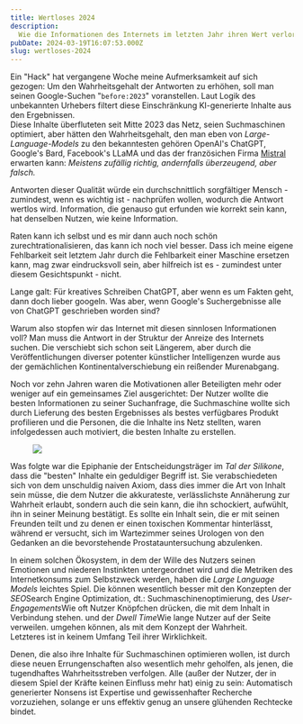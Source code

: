 ```yaml
---
title: Wertloses 2024
description:
  Wie die Informationen des Internets im letzten Jahr ihren Wert verloren haben.
pubDate: 2024-03-19T16:07:53.000Z
slug: wertloses-2024
---
```


Ein "Hack" hat vergangene Woche meine Aufmerksamkeit auf sich gezogen: Um den
Wahrheitsgehalt der Antworten zu erhöhen, soll man seinen Google-Suchen
"`before:2023`" voranstellen. Laut Logik des unbekannten Urhebers filtert diese
Einschränkung KI-generierte Inhalte aus den Ergebnissen.<br />Diese Inhalte
überfluteten seit Mitte 2023 das Netz, seien Suchmaschinen optimiert, aber
hätten den Wahrheitsgehalt, den man eben von _Large-Language-Models_<span class="sidenote">
zu den bekanntesten gehören OpenAI's ChatGPT, Google's Bard, Facebook's LLaMA
und das der französichen Firma <a rel="noopener" target="_blank" href="https://mistral.ai/">Mistral</a></span>
erwarten kann: _Meistens zufällig richtig, andernfalls überzeugend, aber
falsch._

Antworten dieser Qualität würde ein durchschnittlich sorgfältiger Mensch -
zumindest, wenn es wichtig ist - nachprüfen wollen, wodurch die Antwort wertlos
wird. Information, die genauso gut erfunden wie korrekt sein kann, hat denselben
Nutzen, wie keine Information.

Raten kann ich selbst und es mir dann auch noch schön zurechtrationalisieren,
das kann ich noch viel besser. Dass ich meine eigene Fehlbarkeit seit letztem
Jahr durch die Fehlbarkeit einer Maschine ersetzen kann, mag zwar eindrucksvoll
sein, aber hilfreich ist es - zumindest unter diesem Gesichtspunkt - nicht.

Lange galt: Für kreatives Schreiben ChatGPT, aber wenn es um Fakten geht, dann
doch lieber googeln. Was aber, wenn Google's Suchergebnisse alle von ChatGPT
geschrieben worden sind?

Warum also stopfen wir das Internet mit diesen sinnlosen Informationen voll? Man
muss die Antwort in der Struktur der Anreize des Internets suchen. Die
verschiebt sich schon seit Längerem, aber durch die Veröffentlichungen diverser
potenter künstlicher Intelligenzen wurde aus der gemächlichen
Kontinentalverschiebung ein reißender Murenabgang.

Noch vor zehn Jahren waren die Motivationen aller Beteiligten mehr oder weniger
auf ein gemeinsames Ziel ausgerichtet: Der Nutzer wollte die besten
Informationen zu seiner Suchanfrage, die Suchmaschine wollte sich durch
Lieferung des besten Ergebnisses als bestes verfügbares Produkt profilieren und
die Personen, die die Inhalte ins Netz stellten, waren infolgedessen auch
motiviert, die besten Inhalte zu erstellen.

<figure class="fullwidth">
  <img src="/img/trappedInPhone.webp" />
</figure>

<span class="newthought">Was folgte war</span> die Epiphanie der Entscheidungsträger im
*Tal der Silikone*, dass die "besten" Inhalte ein geduldiger Begriff ist. Sie verabschiedeten
sich von dem unschuldig naiven Axiom, dass dies immer die Art von Inhalt sein müsse,
die dem Nutzer die akkurateste, verlässlichste Annäherung zur Wahrheit erlaubt, sondern
auch die sein kann, die ihn schockiert, aufwühlt, ihn in seiner Meinung bestätigt.
Es sollte ein Inhalt sein, die er mit seinen Freunden teilt und zu denen er einen
toxischen Kommentar hinterlässt, während er versucht, sich im Wartezimmer seines
Urologen von den Gedanken an die bevorstehende Prostatauntersuchung abzulenken.

In einem solchen Ökosystem, in dem der Wille des Nutzers seinen Emotionen und
niederen Instinkten untergeordnet wird und die Metriken des Internetkonsums zum
Selbstzweck werden, haben die _Large Language Models_ leichtes Spiel. Die können
wesentlich besser mit den Konzepten der _SEO_<span class="sidenote">Search Engine
Optimization, dt.: Suchmaschinenoptimierung</span>, des
_User-Engagements_<span class="sidenote">Wie oft Nutzer Knöpfchen drücken, die mit dem Inhalt
in Verbindung stehen.</span> und der _Dwell Time_<span class="sidenote">Wie lange Nutzer
auf der Seite verweilen.</span> umgehen können, als mit dem Konzept der
Wahrheit.<br />Letzteres ist in keinem Umfang Teil ihrer Wirklichkeit.

Denen, die also ihre Inhalte für Suchmaschinen optimieren wollen, ist durch
diese neuen Errungenschaften also wesentlich mehr geholfen, als jenen, die
tugendhaftes Wahrheitsstreben verfolgen. Alle (außer der Nutzer, der in diesem
Spiel der Kräfte keinen Einfluss mehr hat) einig zu sein: Automatisch
generierter Nonsens ist Expertise und gewissenhafter Recherche vorzuziehen,
solange er uns effektiv genug an unsere glühenden Rechtecke bindet.

